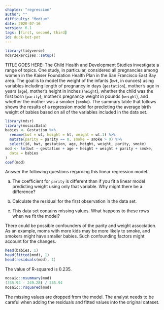 ```yaml
---
chapter: "regression"
author: ""
difficulty: "Medium"
date: 2020-07-16 
version: 0.1
tags: [first, second, third]
id: duck-bet-pot
---
```


```r
library(tidyverse)
mdsr2exercises::setup()
```

TITLE GOES HERE: The Child Health and Development Studies investigate a range of topics. One study, in particular, considered all pregnancies among women in the Kaiser Foundation Health Plan in the San Francisco East Bay area. The goal is to model the weight of the infants (`bwt`, in ounces) using variables including length of pregnancy in days (`gestation`), mother's age in years (`age`), mother's height in inches (`height`), whether the child was the first born (`parity`), mother's pregnancy weight in pounds (`weight`), and whether the mother was a smoker (`smoke`). 
The summary table that follows shows the results of a regression model for predicting the average birth weight of babies based on all of the variables included in the data set.

```r
library(mdsr)
library(mosaicData)
babies <- Gestation %>%
  rename(bwt = wt, height = ht, weight = wt.1) %>%
  mutate(parity = parity == 0, smoke = smoke > 0) %>%
  select(id, bwt, gestation, age, height, weight, parity, smoke)
mod <- lm(bwt ~ gestation + age + height + weight + parity + smoke,
  data = babies
)
coef(mod)
```

Answer the following questions regarding this linear regression model.

a. The coefficient for `parity` is different than if you fit a linear model predicting weight using only that variable. Why might there be a difference?
  
b. Calculate the residual for the first observation in the data set.
  
c. This data set contains missing values. What happens to these rows when we fit the model? 

 <!--begin-answer-->

There could be possible confounders of the parity and weight association. As an example, moms with more kids may be more likely to smoke, and smokers might have smaller babies.  Such confounding factors might account for the changes.

```r
head(babies, 1)
head(fitted(mod), 1)
head(residuals(mod), 1)
```

The value of R-squared is 0.235.
```r
mosaic::msummary(mod)
(335.94 - 249.28) / 335.94
mosaic::rsquared(mod)
```
The missing values are dropped from the model.  The analyst needs to be careful when adding the residuals and fitted values into the original dataset.

<!--end-answer-->


